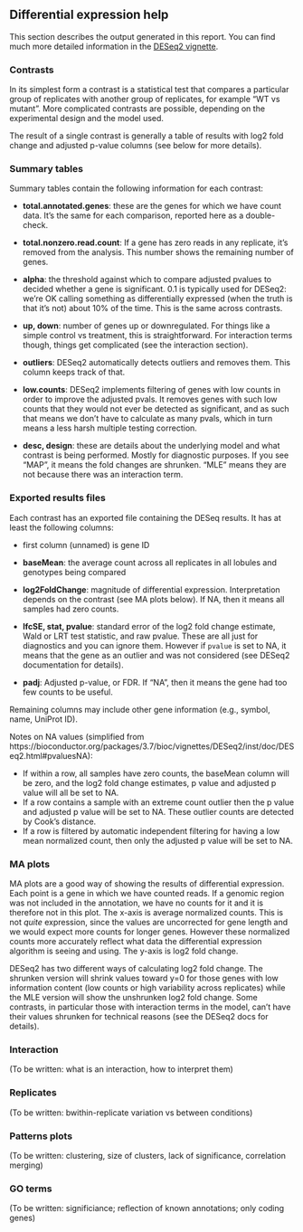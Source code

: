 ## Differential expression help

This section describes the output generated in this report. You can find much
more detailed information in the [DESeq2
vignette](https://bioconductor.org/packages/3.7/bioc/vignettes/DESeq2/inst/doc/DESeq2.html).

### Contrasts

In its simplest form a contrast is a statistical test that compares
a particular group of replicates with another group of replicates, for example
"WT vs mutant". More complicated contrasts are possible, depending on the
experimental design and the model used.

The result of a single contrast is generally a table of results with log2 fold
change and adjusted p-value columns (see below for more details).

### Summary tables

Summary tables contain the following information for each contrast:

-  **total.annotated.genes**: these are the genes for which we have count data.
  It's the same for each comparison, reported here as a double-check.

- **total.nonzero.read.count**: If a gene has zero reads in any replicate, it's
  removed from the analysis. This number shows the remaining number of genes.

- **alpha**: the threshold against which to compare adjusted pvalues to decided
  whether a gene is significant. 0.1 is typically used for DESeq2: we're OK
  calling something as differentially expressed (when the truth is that it's
  not) about 10% of the time. This is the same across contrasts.

- **up, down**: number of genes up or downregulated. For things like a simple
  control vs treatment, this is straightforward. For interaction terms though,
  things get complicated (see the interaction section).

- **outliers**: DESeq2 automatically detects outliers and removes them. This column keeps track of that.

- **low.counts**: DESeq2 implements filtering of genes with low counts in order
  to improve the adjusted pvals. It removes genes with such low counts that
  they would not ever be detected as significant, and as such that means we
  don't have to calculate as many pvals, which in turn means a less harsh
  multiple testing correction.

- **desc, design**: these are details about the underlying model and what
  contrast is being performed. Mostly for diagnostic purposes. If you see
  "MAP", it means the fold changes are shrunken. "MLE" means they are not
  because there was an interaction term.


### Exported results files

Each contrast has an exported file containing the DESeq results. It has at
least the following columns:

- first column (unnamed) is gene ID
- **baseMean**: the average count across all replicates in all lobules and
  genotypes being compared
- **log2FoldChange**: magnitude of differential expression. Interpretation
  depends on the contrast (see MA plots below). If NA, then it means all
  samples had zero counts.

- **lfcSE, stat, pvalue**: standard error of the log2 fold change estimate, Wald
  or LRT test statistic, and raw pvalue. These are all just for diagnostics and
  you can ignore them. However if `pvalue` is set to NA, it means that the gene
  as an outlier and was not considered (see DESeq2 documentation for details).

- **padj**: Adjusted p-value, or FDR. If "NA", then it means the gene had too
  few counts to be useful.


Remaining columns may include other gene information (e.g., symbol, name,
UniProt ID).

Notes on NA values (simplified from
https://bioconductor.org/packages/3.7/bioc/vignettes/DESeq2/inst/doc/DESeq2.html#pvaluesNA):

- If within a row, all samples have zero counts, the baseMean column will be
  zero, and the log2 fold change estimates, p value and adjusted p value will
  all be set to NA.
- If a row contains a sample with an extreme count outlier then the p value and
  adjusted p value will be set to NA. These outlier counts are detected by
  Cook’s distance.
- If a row is filtered by automatic independent filtering for having a low
  mean normalized count, then only the adjusted p value will be set to NA.


### MA plots

MA plots are a good way of showing the results of differential expression. Each
point is a gene in which we have counted reads. If a genomic region was not
included in the annotation, we have no counts for it and it is therefore not in
this plot. The x-axis is average normalized counts. This is not *quite*
expression, since the values are uncorrected for gene length and we would
expect more counts for longer genes. However these normalized counts more
accurately reflect what data the differential expression algorithm is seeing
and using. The y-axis is log2 fold change.

DESeq2 has two different ways of calculating log2 fold change. The shrunken
version will shrink values toward y=0 for those genes with low information
content (low counts or high variability across replicates) while the MLE
version will show the unshrunken log2 fold change. Some contrasts, in
particular those with interaction terms in the model, can't have their values
shrunken for technical reasons (see the DESeq2 docs for details).

### Interaction

(To be written: what is an interaction, how to interpret them)

### Replicates

(To be written: bwithin-replicate variation vs between conditions)

### Patterns plots

(To be written: clustering, size of clusters, lack of significance, correlation merging)

### GO terms

(To be written: significiance; reflection of known annotations; only coding genes)
